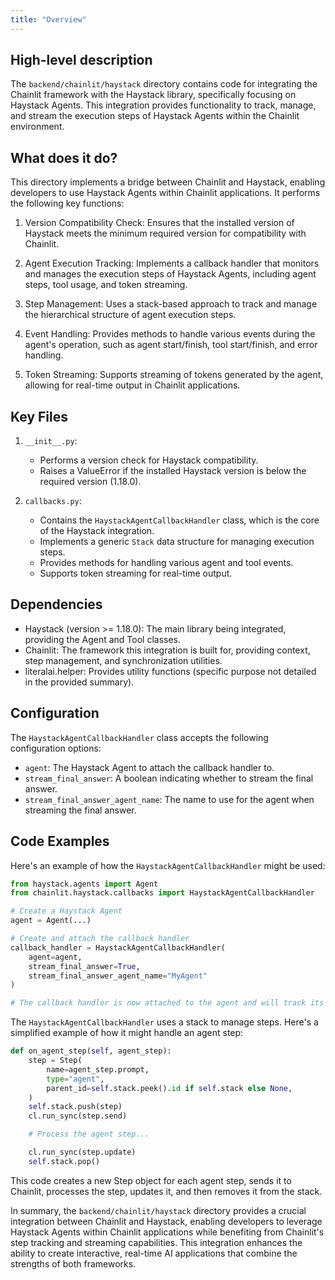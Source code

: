 ```yaml
---
title: "Overview"
---
```


## High-level description
The `backend/chainlit/haystack` directory contains code for integrating the Chainlit framework with the Haystack library, specifically focusing on Haystack Agents. This integration provides functionality to track, manage, and stream the execution steps of Haystack Agents within the Chainlit environment.

## What does it do?
This directory implements a bridge between Chainlit and Haystack, enabling developers to use Haystack Agents within Chainlit applications. It performs the following key functions:

1. Version Compatibility Check: Ensures that the installed version of Haystack meets the minimum required version for compatibility with Chainlit.

2. Agent Execution Tracking: Implements a callback handler that monitors and manages the execution steps of Haystack Agents, including agent steps, tool usage, and token streaming.

3. Step Management: Uses a stack-based approach to track and manage the hierarchical structure of agent execution steps.

4. Event Handling: Provides methods to handle various events during the agent's operation, such as agent start/finish, tool start/finish, and error handling.

5. Token Streaming: Supports streaming of tokens generated by the agent, allowing for real-time output in Chainlit applications.

## Key Files

1. `__init__.py`:
   - Performs a version check for Haystack compatibility.
   - Raises a ValueError if the installed Haystack version is below the required version (1.18.0).

2. `callbacks.py`:
   - Contains the `HaystackAgentCallbackHandler` class, which is the core of the Haystack integration.
   - Implements a generic `Stack` data structure for managing execution steps.
   - Provides methods for handling various agent and tool events.
   - Supports token streaming for real-time output.

## Dependencies
- Haystack (version &gt;= 1.18.0): The main library being integrated, providing the Agent and Tool classes.
- Chainlit: The framework this integration is built for, providing context, step management, and synchronization utilities.
- literalai.helper: Provides utility functions (specific purpose not detailed in the provided summary).

## Configuration
The `HaystackAgentCallbackHandler` class accepts the following configuration options:
- `agent`: The Haystack Agent to attach the callback handler to.
- `stream_final_answer`: A boolean indicating whether to stream the final answer.
- `stream_final_answer_agent_name`: The name to use for the agent when streaming the final answer.

## Code Examples

Here's an example of how the `HaystackAgentCallbackHandler` might be used:

```python
from haystack.agents import Agent
from chainlit.haystack.callbacks import HaystackAgentCallbackHandler

# Create a Haystack Agent
agent = Agent(...)

# Create and attach the callback handler
callback_handler = HaystackAgentCallbackHandler(
    agent=agent,
    stream_final_answer=True,
    stream_final_answer_agent_name="MyAgent"
)

# The callback handler is now attached to the agent and will track its execution
```

The `HaystackAgentCallbackHandler` uses a stack to manage steps. Here's a simplified example of how it might handle an agent step:

```python
def on_agent_step(self, agent_step):
    step = Step(
        name=agent_step.prompt,
        type="agent",
        parent_id=self.stack.peek().id if self.stack else None,
    )
    self.stack.push(step)
    cl.run_sync(step.send)

    # Process the agent step...

    cl.run_sync(step.update)
    self.stack.pop()
```

This code creates a new Step object for each agent step, sends it to Chainlit, processes the step, updates it, and then removes it from the stack.

In summary, the `backend/chainlit/haystack` directory provides a crucial integration between Chainlit and Haystack, enabling developers to leverage Haystack Agents within Chainlit applications while benefiting from Chainlit's step tracking and streaming capabilities. This integration enhances the ability to create interactive, real-time AI applications that combine the strengths of both frameworks.